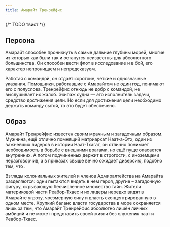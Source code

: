 ```yaml
---
title: Амарайт Тренрейфис
---
```


<CharacterCard data="canons" name="Амарайт Тренрейфис" />

<NiheriaRuler/>
{/* TODO твист */}

## Персона
Амарайт способен проникнуть в самые дальние глубины морей, многие из которых как были так и останутся неизвестны для абсолютного большинства. Он способен вести флот в исследование и в бой, его характер непроницаем и непредсказуем.

Работая с командой, он отдаёт короткие, четкие и однозначные указания. Помощники, работавшие с Амарайтом не один год, понимают его с полуслова. Тренрейфис отнюдь не добр с командой, не выслушивает их жалоб. Экипаж судна — это исполнитель задачи, средство достижения цели. Но если для достижения цели необходимо держать команду сытой, то это будет обеспечено.

## Образ
Амарайт Тренрейфис известен своим мрачным и загадочным образом. Мужчина, ещё отлично помнящий матриархат Наат-а-Этх, один из важнейших лидеров в истории Наат-Тхагат, он отлично понимает необходимость в борьбе с внешними врагами, но ещё пуще опасается внутренних. А потом подчиненных держит в строгости, с иноземцами неразговорчив, а в приказах свыше вечно ожидает диверсию, подобно тем, что . 

Взгляды колониальных жителей и членов Адмиралтейства на Амарайта разделяются: одни пытаются видеть в нем героя, другие – загадочную фигуру, скрывающую бесчисленное множество тайн. Жители материковой части Реабор-Тхаес и их лидеры нередко видят в Амарайте угрозу, чрезмерную силу и власть сконцентрированную в одном месте. Хрупкий баланс власти государства в море сохраняется лишь за тем, что Амарайт Тренрейфис абсолютно лишён личных амбиций и не может представить своей жизни без служения наат и Реабор-Тхаес.

<NiheriaRuler/>

